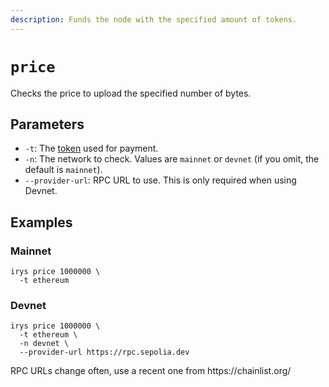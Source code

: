 ```yaml
---
description: Funds the node with the specified amount of tokens.
---
```



# `price`

Checks the price to upload the specified number of bytes.

## Parameters

- `-t`: The [token](/overview/supported-tokens) used for payment.
- `-n`: The network to check. Values are `mainnet` or `devnet` (if you omit, the default is `mainnet`).
- `--provider-url`: RPC URL to use. This is only required when using Devnet.

## Examples

### Mainnet

```console
irys price 1000000 \
  -t ethereum
```

### Devnet

```console
irys price 1000000 \
  -t ethereum \
  -n devnet \
  --provider-url https://rpc.sepolia.dev
```

<Callout type="info" emoji="ℹ️">
	RPC URLs change often, use a recent one from https://chainlist.org/
</Callout>
